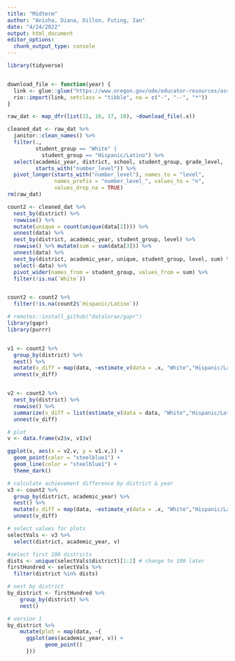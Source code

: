 ```yaml
---
title: "Midterm"
author: "Anisha, Diana, Dillon, Futing, Ian"
date: "4/24/2022"
output: html_document
editor_options: 
  chunk_output_type: console
---
```

```r
library(tidyverse)


download_file <- function(year) {
  link <- glue::glue("https://www.oregon.gov/ode/educator-resources/assessment/TestResults20{year}/pagr_schools_ela_raceethnicity_{year-1}{year}.xlsx")
  rio::import(link, setclass = "tibble", na = c("-", "--", "*"))
}

raw_dat <- map_dfr(list(15, 16, 17, 18), ~download_file(.x))

cleaned_dat <- raw_dat %>% 
  janitor::clean_names() %>% 
  filter(., 
         student_group == "White" | 
           student_group == "Hispanic/Latino") %>% 
  select(academic_year, district, school, student_group, grade_level, 
         starts_with("number_level")) %>% 
  pivot_longer(starts_with("number_level"), names_to = "level", 
               names_prefix = "number_level_", values_to = "n", 
               values_drop_na = TRUE)
rm(raw_dat)
```

```r


count2 <- cleaned_dat %>% 
  nest_by(district) %>% 
  rowwise() %>% 
  mutate(unique = count(unique(data[2]))) %>% 
  unnest(data) %>% 
  nest_by(district, academic_year, student_group, level) %>% 
  rowwise() %>% mutate(sum = sum(data[3])) %>% 
  unnest(data) %>% 
  nest_by(district, academic_year, unique, student_group, level, sum) %>% 
  select(-data) %>% 
  pivot_wider(names_from = student_group, values_from = sum) %>% 
  filter(!is.na(`White`)) 


count2 <- count2 %>% 
  filter(!is.na(count2$`Hispanic/Latino`)) 


```

```r

# remotes::install_github("datalorax/gapr")
library(gapr)
library(purrr)


v1 <- count2 %>%
  group_by(district) %>%
  nest() %>%
  mutate(v_diff = map(data, ~estimate_v(data = .x, "White","Hispanic/Latino"))) %>%
  unnest(v_diff)


v2 <- count2 %>%
  nest_by(district) %>%
  rowwise() %>%
  summarize(v_diff = list(estimate_v(data = data, "White","Hispanic/Latino"))) %>%
  unnest(v_diff)

```

```r
# plot
v <- data.frame(v2$v, v1$v)

ggplot(v, aes(x = v2.v, y = v1.v,)) +
  geom_point(color = "steelblue1") +
  geom_line(color = "steelblue1") +
  theme_dark()
```

```r
# calculate achievement difference by district & year
v3 <- count2 %>%
  group_by(district, academic_year) %>%
  nest() %>%
  mutate(v_diff = map(data, ~estimate_v(data = .x, "White","Hispanic/Latino"))) %>%
  unnest(v_diff)
```

```r
# select values for plots
selectVals <- v3 %>%
  select(district, academic_year, v)

#select first 100 districts
dists <- unique(selectVals$district)[1:2] # change to 100 later
firstHundred <- selectVals %>% 
  filter(district %in% dists)

# nest by district
by_district <- firstHundred %>%
    group_by(district) %>%
    nest()

# version 1
by_district %>%
    mutate(plot = map(data, ~{
      ggplot(aes(academic_year, v)) +
            geom_point() 
      }))

```


